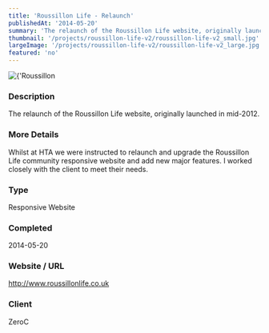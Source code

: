 ```yaml
---
title: 'Roussillon Life - Relaunch'
publishedAt: '2014-05-20'
summary: 'The relaunch of the Roussillon Life website, originally launched in mid-2012.'
thumbnail: '/projects/roussillon-life-v2/roussillon-life-v2_small.jpg'
largeImage: '/projects/roussillon-life-v2/roussillon-life-v2_large.jpg'
featured: 'no'
---
```


<div className="relative w-full h-[400px] sm:h-[600px] md:h-[760px] lg:h-[920px]">
  <Image
    alt={'Roussillon Life - Relaunch'}
    src={'/projects/roussillon-life-v2/roussillon-life-v2.jpg'}
    sizes="(max-width: 640px) 100%, 100%"
    fill={true}
    priority
    style={{
      objectFit: 'contain'
    }}
  />
</div>

### Description

The relaunch of the Roussillon Life website, originally launched in mid-2012.

### More Details

Whilst at HTA we were instructed to relaunch and upgrade the Roussillon Life community responsive website and add new major features. I worked closely with the client to meet their needs.

### Type

Responsive Website


### Completed
2014-05-20

### Website / URL
http://www.roussillonlife.co.uk

### Client
ZeroC

